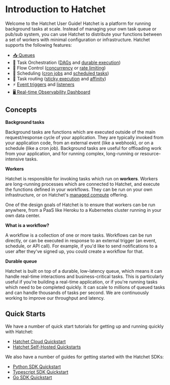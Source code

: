 
# Introduction to Hatchet

Welcome to the Hatchet User Guide! Hatchet is a platform for running background tasks at scale. Instead of managing your own task queue or pub/sub system, you can use Hatchet to distribute your functions between a set of workers with minimal configuration or infrastructure. Hatchet supports the following features:

- [📥 Queues](./your-first-task)
- 🎻 Task Orchestration ([DAGs](./dags) and [durable execution](./durable-execution))
- 🚦 Flow Control ([concurrency](./concurrency) or [rate limiting](./rate-limits))
- 📅 Scheduling ([cron jobs](./cron-runs) and [scheduled tasks](./scheduled-runs))
- 🚏 Task routing ([sticky execution](./sticky-assignment) and [affinity](./worker-affinity))
- ⚡️ [Event triggers](./run-on-event) and [listeners](./durable-execution)
- [🖥️ Real-time Observability Dashboard](https://cloud.onhatchet.run)

## Concepts

**Background tasks**

Background tasks are functions which are executed outside of the main request/response cycle of your application. They are typically invoked from your application code, from an external event (like a webhook), or on a schedule (like a cron job). Background tasks are useful for offloading work from your application, and for running complex, long-running or resource-intensive tasks.

**Workers**

Hatchet is responsible for invoking tasks which run on **workers**. Workers are long-running processes which are connected to Hatchet, and execute the functions defined in your workflows. They can be run on your own infrastructure, or on Hatchet's [managed compute](./compute) offering.

One of the design goals of Hatchet is to ensure that workers can be run anywhere, from a PaaS like Heroku to a Kubernetes cluster running in your own data center.

**What is a workflow?**

A workflow is a collection of one or more tasks. Workflows can be run directly, or can be executed in response to an external trigger (an event, schedule, or API call). For example, if you'd like to send notifications to a user after they've signed up, you could create a workflow for that.

**Durable queue**

Hatchet is built on top of a durable, low-latency queue, which means it can handle real-time interactions and business-critical tasks. This is particularly useful if you're building a real-time application, or if you're running tasks which need to be completed quickly. It can scale to millions of queued tasks and can handle thousands of tasks per second. We are continuously working to improve our throughput and latency.

## Quick Starts

We have a number of quick start tutorials for getting up and running quickly with Hatchet:

- [Hatchet Cloud Quickstart](hatchet-cloud-quickstart)
- [Hatchet Self-Hosted Quickstarts](https://docs.hatchet.run/self-hosting)

We also have a number of guides for getting started with the Hatchet SDKs:

- [Python SDK Quickstart](https://github.com/hatchet-dev/hatchet-python-quickstart)
- [Typescript SDK Quickstart](https://github.com/hatchet-dev/hatchet-typescript-quickstart)
- [Go SDK Quickstart](https://github.com/hatchet-dev/hatchet-go-quickstart)
